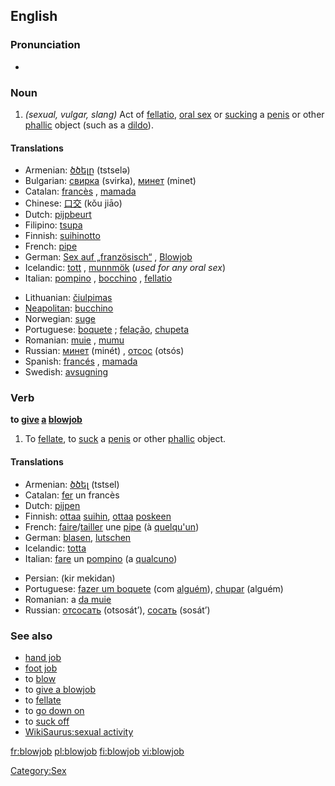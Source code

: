 {{wikipedia}}
==English==

===Pronunciation===
*{{audio|en-us-blowjob.ogg|Audio (US)}}

===Noun===
{{en-noun}}

# ''(sexual, vulgar, slang)'' Act of [[fellatio]], [[oral sex]] or [[suck]]ing a [[penis]] or other [[phallic]] object (such as a [[dildo]]).

====Translations====
{{trans-top|the act of sucking}}
*Armenian: [[ծծելը]] (tstselə)
*Bulgarian: [[свирка]] (svirka), [[минет]] (minet)
*Catalan: [[francès]] {{m}}, [[mamada]] {{f}}
*Chinese: [[口交]] (kǒu jiāo)
*Dutch: [[pijpbeurt]]
*Filipino: [[tsupa]]
*Finnish: [[suihinotto]]
*French: [[pipe]] {{f}}
*German: [[Sex auf „französisch“]] {{m}}, [[Blowjob]] {{m}}
*Icelandic: [[tott]] {{n}}, [[munnmök]] {{npl}} (''used for any oral sex'')
*Italian: [[pompino]] {{m}}, [[bocchino]] {{m}}, [[fellatio]] {{f}}
{{trans-mid}}
*Lithuanian: [[čiulpimas]] {{m}}
*[[Neapolitan]]: [[bucchino]] {{m}}
*Norwegian: [[suge]]
*Portuguese: [[boquete]] {{m}}; [[felação]], [[chupeta]] {{f}}
*Romanian: [[muie]] {{f}}, [[mumu]] {{g|Romanian}}
*Russian: [[минет]] (minét) {{m}}, [[отсос]] (otsós) {{m}}
*Spanish: [[francés]] {{m}}, [[mamada]] {{f}}
*Swedish: [[avsugning]] {{c}}
{{trans-bottom}}

===Verb===
'''to [[give]] [[a]] [[blowjob]]'''

# {{transitive}} To [[fellate]], to [[suck]] a [[penis]] or other [[phallic]] object.

====Translations====
{{trans-top|to suck}}
*Armenian: [[ծծել]] (tstsel)
*Catalan: [[fer]] un francès
*Dutch: [[pijpen]]
*Finnish: [[ottaa]] [[suu|suihin]], [[ottaa]] [[poski|poskeen]]
*French: [[faire]]/[[tailler]] une [[pipe]] (à [[quelqu'un]])
*German: [[blasen]], [[lutschen]]
*Icelandic: [[totta]]
*Italian: [[fare]] un [[pompino]] (a [[qualcuno]])
{{trans-mid}}
*Persian: {{FAchar|[[کیر مکیدن]]}} (kir mekidan)
*Portuguese: [[fazer um boquete]] (com [[alguém]]), [[chupar]] (alguém)
*Romanian: a [[da muie]]
*Russian: [[отсосать]] (otsosát’), [[сосать]] (sosát’)
{{trans-bottom}}

===See also===
*[[hand job]]
*[[foot job]]
*to [[blow]]
*to [[give a blowjob]]
*to [[fellate]]
*to [[go down on]]
*to [[suck off]]
*[[WikiSaurus:sexual activity]]

[[Category:Sex]]

[[fr:blowjob]]
[[pl:blowjob]]
[[fi:blowjob]]
[[vi:blowjob]]
